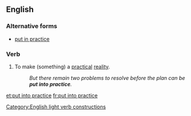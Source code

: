 ==English==

===Alternative forms===
* [[put in practice]]

===Verb===
{{en-verb|inf=[[put]] [[into]] [[practice]]|puts into practice|putting into practice|put into practice}}

# {{transitive|idiomatic}} To make (something) a [[practical]] [[reality]].
#: ''But there remain two problems to resolve before the plan can be '''put into practice'''.''

[[Category:English light verb constructions]]
[[et:put into practice]]
[[fr:put into practice]]